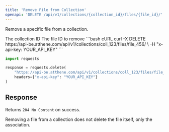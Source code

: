 ```yaml
---
title: 'Remove File from Collection'
openapi: 'DELETE /api/v1/collections/{collection_id}/files/{file_id}/'
---
```


Remove a specific file from a collection.

<ParamField path="collection_id" type="string" required>
  The collection ID
</ParamField>

<ParamField path="file_id" type="string" required>
  The file ID to remove
</ParamField>

<CodeGroup>
```bash cURL
curl -X DELETE https://api-be.atthene.com/api/v1/collections/coll_123/files/file_456/ \
  -H "x-api-key: YOUR_API_KEY"
```

```python Python
import requests

response = requests.delete(
    "https://api-be.atthene.com/api/v1/collections/coll_123/files/file_456/",
    headers={"x-api-key": "YOUR_API_KEY"}
)
```
</CodeGroup>

## Response

Returns `204 No Content` on success.

<Note>
Removing a file from a collection does not delete the file itself, only the association.
</Note>
